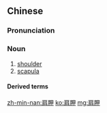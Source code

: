 ==Chinese==
{{zh-forms}}

===Pronunciation===
{{zh-pron
|m=jiānjiǎ
|c=gin1 gaap3
|mn=tw:keng-kah
|cat=n
}}

===Noun===
{{zh-noun}}

# [[shoulder]]
# [[scapula]]

====Derived terms====
{{zh-der|肩胛頭|肩胛骨}}

[[zh-min-nan:肩胛]]
[[ko:肩胛]]
[[mg:肩胛]]